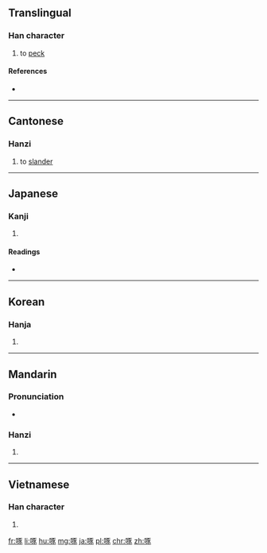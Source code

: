 ==Translingual==

===Han character===
{{Han char|rn=30|rad=口|as=08|sn=11|four=6103<sub>2</sub>|canj=口一尸人 (RMSO)|ids=⿰[[口]][[豖]]}}

# to [[peck]]

====References====
* {{Han ref|kx=0194.300|dkj=03801|dj=0415.070|hdz=10639.010|uh=5544|ud=21828|bh=B0D6|bd=45270}}

----

==Cantonese==

===Hanzi===
{{yue-hanzi|jyut=[[doek3]], [[doeng1]]|y=deuk3, deung1}}

# to [[slander]]

----

==Japanese==

===Kanji===
{{ja-kanji|grade=|rs=口08}}

# {{defn|lang=ja|sort=口08}}

====Readings====
* {{ja-readings|goon=[[たく]] (taku)|kanon=[[たく]] (taku), [[とく]] (toku)|kun=[[ついばむ]] (tsuibamu)}}

----

==Korean==

===Hanja===
{{ko-hanja|hangeul=탁|rv=tak|mr=t'ak}}

# {{defn|lang=ko|sort=口08}}

----

==Mandarin==

===Pronunciation===
* {{audio|Zh-zhuó.ogg|Audio|lang=cmn}}

===Hanzi===
{{cmn-hanzi|pin=[[zhuó]] ([[zhuo2]])|wg=cho<sup>2</sup>}}

# {{defn|lang=cmn|sort=口08}}

----

==Vietnamese==

===Han character===
{{vi-hantu|[[trác]], [[trốc]], [[chác]]|rs=口08}}

# {{defn|lang=vi}}

[[fr:啄]]
[[li:啄]]
[[hu:啄]]
[[mg:啄]]
[[ja:啄]]
[[pl:啄]]
[[chr:啄]]
[[zh:啄]]